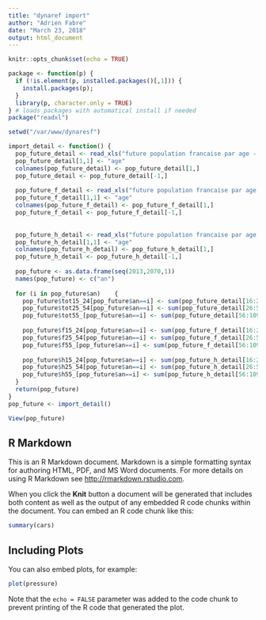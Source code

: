 ```yaml
---
title: "dynaref import"
author: "Adrien Fabre"
date: "March 23, 2018"
output: html_document
---
```


```r
knitr::opts_chunk$set(echo = TRUE)

package <- function(p) { 
  if (!is.element(p, installed.packages()[,1])) {
    install.packages(p); 
  }
  library(p, character.only = TRUE)
} # loads packages with automatical install if needed
package("readxl")

setwd("/var/www/dynaresf")

import_detail <- function() {
  pop_future_detail <- read_xls("future population francaise par age - INSEE.xls", sheet=2, col_names=FALSE)[-(1:4),]
  pop_future_detail[1,1] <- "age"
  colnames(pop_future_detail) <- pop_future_detail[1,]
  pop_future_detail <- pop_future_detail[-1,]  
  
  pop_future_f_detail <- read_xls("future population francaise par age - INSEE.xls", sheet=3, col_names=FALSE)[-(1:4),]
  pop_future_f_detail[1,1] <- "age"
  colnames(pop_future_f_detail) <- pop_future_f_detail[1,]
  pop_future_f_detail <- pop_future_f_detail[-1,]
  
    
  pop_future_h_detail <- read_xls("future population francaise par age - INSEE.xls", sheet=4, col_names=FALSE)[-(1:4),]
  pop_future_h_detail[1,1] <- "age"
  colnames(pop_future_h_detail) <- pop_future_h_detail[1,]
  pop_future_h_detail <- pop_future_h_detail[-1,]
  
  pop_future <- as.data.frame(seq(2013,2070,1))
  names(pop_future) <- c("an")
  
  for (i in pop_future$an)    {
    pop_future$tot15_24[pop_future$an==i] <- sum(pop_future_detail[16:25,as.character(i)])
    pop_future$tot25_54[pop_future$an==i] <- sum(pop_future_detail[26:55,as.character(i)])
    pop_future$tot55_[pop_future$an==i] <- sum(pop_future_detail[56:109,as.character(i)])
    
    pop_future$f15_24[pop_future$an==i] <- sum(pop_future_f_detail[16:25,as.character(i)])
    pop_future$f25_54[pop_future$an==i] <- sum(pop_future_f_detail[26:55,as.character(i)])
    pop_future$f55_[pop_future$an==i] <- sum(pop_future_f_detail[56:109,as.character(i)])
    
    pop_future$h15_24[pop_future$an==i] <- sum(pop_future_h_detail[16:25,as.character(i)])
    pop_future$h25_54[pop_future$an==i] <- sum(pop_future_h_detail[26:55,as.character(i)])
    pop_future$h55_[pop_future$an==i] <- sum(pop_future_h_detail[56:109,as.character(i)])
  }
  return(pop_future)
}
pop_future <- import_detail()

View(pop_future)


```

## R Markdown

This is an R Markdown document. Markdown is a simple formatting syntax for authoring HTML, PDF, and MS Word documents. For more details on using R Markdown see <http://rmarkdown.rstudio.com>.

When you click the **Knit** button a document will be generated that includes both content as well as the output of any embedded R code chunks within the document. You can embed an R code chunk like this:

```r
summary(cars)
```

## Including Plots

You can also embed plots, for example:

```r
plot(pressure)
```

Note that the `echo = FALSE` parameter was added to the code chunk to prevent printing of the R code that generated the plot.
